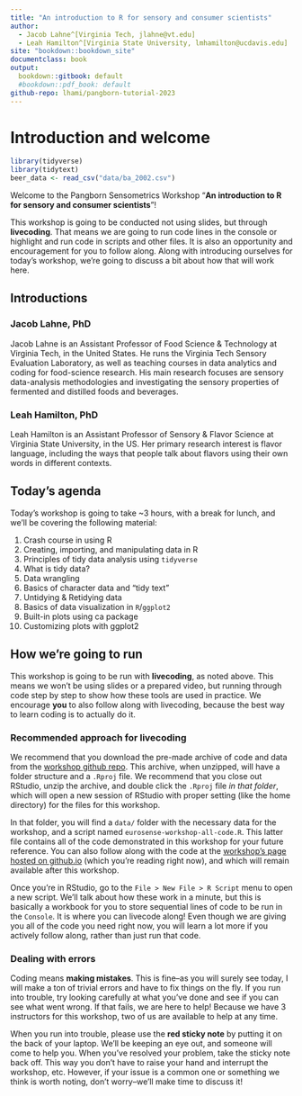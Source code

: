 ```yaml
---
title: "An introduction to R for sensory and consumer scientists"
author: 
  - Jacob Lahne^[Virginia Tech, jlahne@vt.edu]
  - Leah Hamilton^[Virginia State University, lmhamilton@ucdavis.edu]
site: "bookdown::bookdown_site"
documentclass: book
output:
  bookdown::gitbook: default
  #bookdown::pdf_book: default
github-repo: lhami/pangborn-tutorial-2023
---
```


# Introduction and welcome {-}

```r
library(tidyverse)
library(tidytext)
beer_data <- read_csv("data/ba_2002.csv")
```


Welcome to the Pangborn Sensometrics Workshop "**An introduction to R for sensory and consumer scientists**"!

This workshop is going to be conducted not using slides, but through **livecoding**.  That means we are going to run code lines in the console or highlight and run code in scripts and other files.  It is also an opportunity and encouragement for you to follow along.  Along with introducing ourselves for today's workshop, we're going to discuss a bit about how that will work here.

## Introductions {-}

### Jacob Lahne, PhD {-}

Jacob Lahne is an Assistant Professor of Food Science & Technology at Virginia Tech, in the United States.  He runs the Virginia Tech Sensory Evaluation Laboratory, as well as teaching courses in data analytics and coding for food-science research.  His main research focuses are sensory data-analysis methodologies and investigating the sensory properties of fermented and distilled foods and beverages.

### Leah Hamilton, PhD {-}

Leah Hamilton is an Assistant Professor of Sensory & Flavor Science at Virginia State University, in the US. Her primary research interest is flavor language, including the ways that people talk about flavors using their own words in different contexts.

## Today's agenda {-}

Today's workshop is going to take ~3 hours, with a break for lunch, and we'll be covering the following material:  

1.  Crash course in using R  
2.  Creating, importing, and manipulating data in R
3.  Principles of tidy data analysis using `tidyverse`
  1. What is tidy data?
  2. Data wrangling
  3. Basics of character data and "tidy text"
  4. Untidying & Retidying data
4.  Basics of data visualization in `R`/`ggplot2`
  1. Built-in plots using ca package
  2. Customizing plots with ggplot2
  
## How we're going to run {-}

This workshop is going to be run with **livecoding**, as noted above.  This means we won't be using slides or a prepared video, but running through code step by step to show how these tools are used in practice.  We encourage **you** to also follow along with livecoding, because the best way to learn coding is to actually do it.

### Recommended approach for livecoding {-}

We recommend that you download the pre-made archive of code and data from the [workshop github repo](https://github.com/jlahne/eurosense-tutorial-2022).  This archive, when unzipped, will have a folder structure and a `.Rproj` file.  We recommend that you close out RStudio, unzip the archive, and double click the `.Rproj` file *in that folder*, which will open a new session of RStudio with proper setting (like the home directory) for the files for this workshop.

In that folder, you will find a `data/` folder with the necessary data for the workshop, and a script named `eurosense-workshop-all-code.R`.  This latter file contains all of the code demonstrated in this workshop for your future reference.  You can also follow along with the code at the [workshop's page hosted on github.io](https://jlahne.github.io/eurosense-tutorial-2022/) (which you're reading right now), and which will remain available after this workshop.

Once you're in RStudio, go to the `File > New File > R Script` menu to open a new script.  We'll talk about how these work in a minute, but this is basically a workbook for you to store sequential lines of code to be run in the `Console`.  It is where you can livecode along!  Even though we are giving you all of the code you need right now, you will learn a lot more if you actively follow along, rather than just run that code.

### Dealing with errors {-}

Coding means **making mistakes**.  This is fine--as you will surely see today, I will make a ton of trivial errors and have to fix things on the fly.  If you run into trouble, try looking carefully at what you've done and see if you can see what went wrong.  If that fails, we are here to help!  Because we have 3 instructors for this workshop, two of us are available to help at any time.  

When you run into trouble, please use the **red sticky note** by putting it on the back of your laptop.  We'll be keeping an eye out, and someone will come to help you.  When you've resolved your problem, take the sticky note back off.  This way you don't have to raise your hand and interrupt the workshop, etc.  However, if your issue is a common one or something we think is worth noting, don't worry--we'll make time to discuss it!